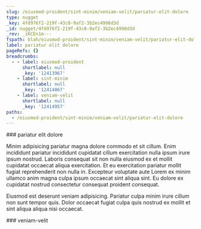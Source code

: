 ```yaml
---
slug: /eiusmod-proident/sint-minim/veniam-velit/pariatur-elit-dolore
type: nugget
_key: 4fd976f2-219f-43c8-9af2-3b2ec4998d3d
_id: nugget/4fd976f2-219f-43c8-9af2-3b2ec4998d3d
_rev: _iKCEn1m---
fspath: blah/eiusmod-proident/sint-minim/veniam-velit/pariatur-elit-dolore.md
label: pariatur elit dolore
pageRefs: {}
breadcrumbs:
  - - label: eiusmod-proident
      shortlabel: null
      _key: '12413967'
    - label: sint-minim
      shortlabel: null
      _key: '12414867'
    - label: veniam-velit
      shortlabel: null
      _key: '12414957'
paths:
  - /eiusmod-proident/sint-minim/veniam-velit/pariatur-elit-dolore
---
```


<NuggetArea>
<Nugget slug="/eiusmod-proident/sint-minim/veniam-velit/pariatur-elit-dolore" type="nugget" _key="4fd976f2-219f-43c8-9af2-3b2ec4998d3d" _id="nugget/4fd976f2-219f-43c8-9af2-3b2ec4998d3d" _rev="_iKCEn1m---" fspath="blah/eiusmod-proident/sint-minim/veniam-velit/pariatur-elit-dolore.md" label="pariatur elit dolore" paths="/eiusmod-proident/sint-minim/veniam-velit/pariatur-elit-dolore">
<NuggetBody>
### pariatur elit dolore

Minim adipisicing pariatur magna dolore commodo et sit cillum. Enim incididunt pariatur incididunt cupidatat cillum exercitation nulla ipsum irure ipsum nostrud. Laboris consequat sit non nulla eiusmod ex et mollit cupidatat occaecat aliqua exercitation. Et eu exercitation pariatur mollit fugiat reprehenderit non nulla in. Excepteur voluptate aute Lorem ex minim ullamco anim magna culpa ipsum occaecat sint aliqua sint. Eu dolore ex cupidatat nostrud consectetur consequat proident consequat.

Eiusmod est deserunt veniam adipisicing. Pariatur culpa minim irure cillum non sunt tempor quis. Dolor occaecat fugiat culpa quis nostrud ex mollit et sint aliqua aliqua nisi occaecat.

</NuggetBody>
<Breadcrumbs>
<Crumbs>
<Crumb _key="12413967" label="eiusmod-proident" /><Crumb _key="12414867" label="sint-minim" /><Crumb _key="12414957" label="veniam-velit" />
</Crumbs>
</Breadcrumbs>
</Nugget>

<NuggetsInbound>
</NuggetsInbound>
<NuggetsOutbound>
</NuggetsOutbound>
</NuggetArea>
<PassagesInbound>
<Passage direction="inbound" type="passage" _key="12414957" _id="passage/12414957" _rev="_iKCEn1i--A" label="veniam-velit" passage="veniam-velit" fspath="blah/eiusmod-proident/sint-minim/veniam-velit" paths="/eiusmod-proident/sint-minim/veniam-velit" slug="/eiusmod-proident/sint-minim/veniam-velit">
<NuggetBody>
### veniam-velit

</NuggetBody>
<Breadcrumbs>
<Crumbs>
<Crumb _key="12413967" label="eiusmod-proident" /><Crumb _key="12414867" label="sint-minim" />
</Crumbs>
</Breadcrumbs>
</Passage>

</PassagesInbound>
<PassagesOutbound>
</PassagesOutbound>